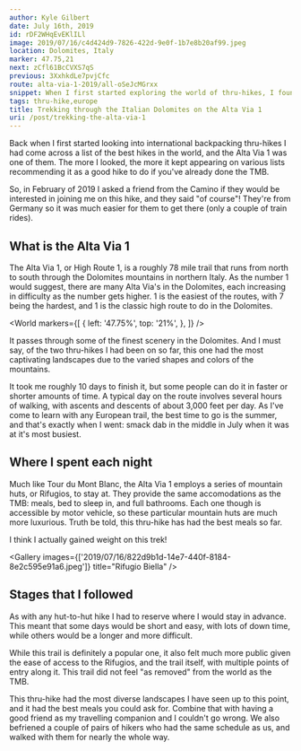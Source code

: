 ```yaml
---
author: Kyle Gilbert
date: July 16th, 2019
id: rDF2WHqEvEKlILl
image: 2019/07/16/c4d424d9-7826-422d-9e0f-1b7e8b20af99.jpeg
location: Dolomites, Italy
marker: 47.75,21
next: zCfl61BcCVXS7qS
previous: 3XxhkdLe7pvjCfc
route: alta-via-1-2019/all-oSeJcMGrxx
snippet: When I first started exploring the world of thru-hikes, I found a list of the best trails on Earth — and the Alta Via 1 was undeniably one of the most enticing on the list.
tags: thru-hike,europe
title: Trekking through the Italian Dolomites on the Alta Via 1
uri: /post/trekking-the-alta-via-1
---
```


<Stats />

<Route />

Back when I first started looking into international backpacking thru-hikes I
had come across a list of the best hikes in the world, and the Alta Via 1 was
one of them. The more I looked, the more it kept appearing on various lists
recommending it as a good hike to do if you've already done the TMB.

So, in February of 2019 I asked a friend from the Camino if they would be
interested in joining me on this hike, and they said "of course"! They're from
Germany so it was much easier for them to get there (only a couple of train
rides).

## What is the Alta Via 1

The Alta Via 1, or High Route 1, is a roughly 78 mile trail that runs from north
to south through the Dolomites mountains in northern Italy. As the number 1
would suggest, there are many Alta Via's in the Dolomites, each increasing in
difficulty as the number gets higher. 1 is the easiest of the routes, with 7
being the hardest, and 1 is the classic high route to do in the Dolomites.

<World
  markers={[
    {
      left: '47.75%',
      top: '21%',
    },
  ]}
/>

It passes through some of the finest scenery in the Dolomites. And I must say,
of the two thru-hikes I had been on so far, this one had the most captivating
landscapes due to the varied shapes and colors of the mountains.

It took me roughly 10 days to finish it, but some people can do it in faster or
shorter amounts of time. A typical day on the route involves several hours of
walking, with ascents and descents of about 3,000 feet per day. As I've come
to learn with any European trail, the best time to go is the summer, and that's
exactly when I went: smack dab in the middle in July when it was at it's most
busiest.

## Where I spent each night

Much like Tour du Mont Blanc, the Alta Via 1 employs a series of mountain huts,
or Rifugios, to stay at. They provide the same accomodations as the TMB:
meals, bed to sleep in, and full bathrooms. Each one though is accessible by
motor vehicle, so these particular mountain huts are much more luxurious. Truth
be told, this thru-hike has had the best meals so far.

I think I actually gained weight on this trek!

<Gallery images={['2019/07/16/822d9b1d-14e7-440f-8184-8e2c595e91a6.jpeg']} title="Rifugio Biella" />

## Stages that I followed

As with any hut-to-hut hike I had to reserve where I would stay in advance. This
meant that some days would be short and easy, with lots of down time, while
others would be a longer and more difficult.

<Stages />

While this trail is definitely a popular one, it also felt much more public
given the ease of access to the Rifugios, and the trail itself, with multiple
points of entry along it. This trail did not feel "as removed" from the world
as the TMB.

This thru-hike had the most diverse landscapes I have seen up to this point, and
it had the best meals you could ask for. Combine that with having a good friend
as my travelling companion and I couldn't go wrong. We also befriened a couple
of pairs of hikers who had the same schedule as us, and walked with them for
nearly the whole way.

